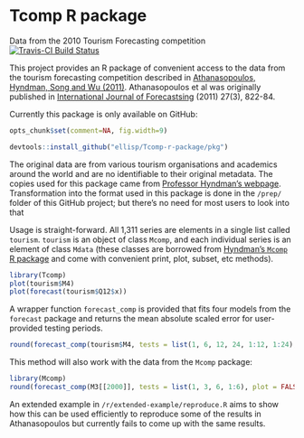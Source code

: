 # Tcomp R package
Data from the 2010 Tourism Forecasting competition
[![Travis-CI Build Status](https://travis-ci.org/ellisp/Tcomp-r-package.svg?branch=master)](https://travis-ci.org/ellisp/Tcomp-r-package)

This project provides an R package of convenient access to the data from the tourism forecasting competition described in [Athanasopoulos, Hyndman, Song and Wu (2011)](http://robjhyndman.com/papers/the-tourism-forecasting-competition/). Athanasopoulos et al was originally published in [International Journal of Forecastsing](http://www.forecasters.org/ijf) (2011) 27(3), 822-84.

Currently this package is only available on GitHub:

```r
opts_chunk$set(comment=NA, fig.width=9)
```


```r
devtools::install_github("ellisp/Tcomp-r-package/pkg")
```

The original data are from various tourism organisations and academics around the world and are no identifiable to their original metadata.  The copies used for this package came from [Professor Hyndman's webpage](http://robjhyndman.com/papers/the-tourism-forecasting-competition/).  Transformation into the format used in this package is done in the `/prep/` folder of this GitHub project; but there's no need for most users to look into that

Usage is straight-forward.  All 1,311 series are elements in a single list called `tourism`.  `tourism` is an object of class `Mcomp`, and each individual series is an element of class `Mdata` (these classes are borrowed from [Hyndman's `Mcomp` R package](https://cran.r-project.org/package=Mcomp) and come with convenient print, plot, subset, etc methods).

```r
library(Tcomp)
plot(tourism$M4)
plot(forecast(tourism$Q12$x))
```

A wrapper function `forecast_comp` is provided that fits four models from the `forecast` package and returns the mean absolute scaled error for user-provided testing periods.
```r
round(forecast_comp(tourism$M4, tests = list(1, 6, 12, 24, 1:12, 1:24), plot = TRUE), 2)
```

This method will also work with the data from the `Mcomp` package:

```r
library(Mcomp)
round(forecast_comp(M3[[2000]], tests = list(1, 3, 6, 1:6), plot = FALSE), 2)
```

An extended example in `/r/extended-example/reproduce.R` aims to show how this can be used efficiently to reproduce some of the results in Athanasopoulos but currently fails to come up with the same results.

